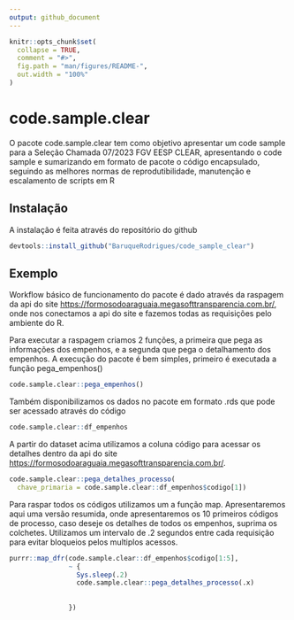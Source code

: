 ```yaml
---
output: github_document
---
```


<!-- README.md is generated from README.Rmd. Please edit that file -->

```r
knitr::opts_chunk$set(
  collapse = TRUE,
  comment = "#>",
  fig.path = "man/figures/README-",
  out.width = "100%"
)
```

# code.sample.clear

<!-- badges: start -->

<!-- badges: end -->

O pacote code.sample.clear tem como objetivo apresentar um code sample para a Seleção Chamada 07/2023 FGV EESP CLEAR, apresentando o code sample e sumarizando em formato de pacote o código encapsulado, seguindo as melhores normas de reprodutibilidade, manutenção e escalamento de scripts em R

## Instalação

A instalação é feita através do repositório do github

```r
devtools::install_github("BaruqueRodrigues/code_sample_clear")
```

## Exemplo

Workflow básico de funcionamento do pacote é dado através da raspagem da api do site <https://formosodoaraguaia.megasofttransparencia.com.br/>, onde nos conectamos a api do site e fazemos todas as requisições pelo ambiente do R.

Para executar a raspagem criamos 2 funções, a primeira que pega as informações dos empenhos, e a segunda que pega o detalhamento dos empenhos. A execução do pacote é bem simples, primeiro é executada a função pega_empenhos()

```r
code.sample.clear::pega_empenhos()
```

Também disponibilizamos os dados no pacote em formato .rds que pode ser acessado através do código

```r
code.sample.clear::df_empenhos
```

A partir do dataset acima utilizamos a coluna código para acessar os detalhes dentro da api do site <https://formosodoaraguaia.megasofttransparencia.com.br/>.

```r
code.sample.clear::pega_detalhes_processo(
  chave_primaria = code.sample.clear::df_empenhos$codigo[1])
```

Para raspar todos os códigos utilizamos um a função map. Apresentaremos aqui uma versão resumida, onde apresentaremos os 10 primeiros códigos de processo, caso deseje os detalhes de todos os empenhos, suprima os colchetes. Utilizamos um intervalo de .2 segundos entre cada requisição para evitar bloqueios pelos multiplos acessos.

```r
 
purrr::map_dfr(code.sample.clear::df_empenhos$codigo[1:5],
               ~ {
                 Sys.sleep(.2)
                 code.sample.clear::pega_detalhes_processo(.x)
                 
                 
               })
```
